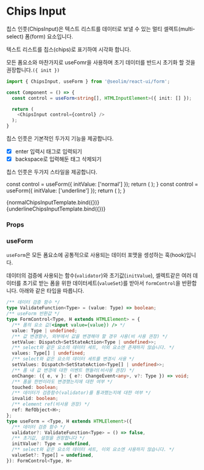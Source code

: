 
<Meta title="form/Chips Input" component={ChipsInput} />

# Chips Input

칩스 인풋(ChipsInput)은 텍스트 리스트를 데이터로 보낼 수 있는 멀티 셀렉트(multi-select) 폼(form) 요소입니다.

텍스트 리스트를 칩스(chips)로 표기하여 시각화 합니다.

모든 폼요소와 마찬가지로 useFomr을 사용하며 초기 데이터를 반드시 초기화 할 것을 권장합니다.`({ init })`

```typescript
import { ChipsInput, useForm } from '@seolim/react-ui/form';

const Component = () => {
  const control = useForm<string[], HTMLInputElement>({ init: [] });

  return (
    <ChipsInput control={control} />
  );
}
```
칩스 인풋은 기본적인 두가지 기능을 제공합니다.

 - [x] enter 입력시 태그로 입력되기
 - [x] backspace로 입력해둔 태그 삭제되기

칩스 인풋은 두가지 스타일을 제공합니다. 

  const control = useForm({ initValue: ['normal'] });
  return (
    <ChipsInput
      control={control}
    />
  );
}
  const control = useForm({ initValue: ['underline'] });
  return (
    <ChipsInput
      design="underline"
      control={control}
    />
  );
}

<Canvas>
  <Story name="ChipsInput-design-normal"
    parameters={{ layout: 'centered' }}>
    {normalChipsInputTemplate.bind({})}
  </Story>
  <Story name="ChipsInput-design-underline"
    parameters={{ layout: 'centered' }}>
    {underlineChipsInputTemplate.bind({})}
  </Story>
</Canvas>

### Props

<ArgsTable of={ChipsInput} />

### useForm

`useForm`은 모든 폼요소에 공통적으로 사용되는 데이터 포맷을 셍성하는 훅(hook)입니다.

데이터의 검증에 사용되는 함수(`validator`)와 초기값(`initValue`), 셀렉트같은 여러 데이터를 초기로 받는 폼을 위한 데이터세트(`valueSet`)를 받아서 `formControl`을 반환합니다. 아래와 같은 타입을 따릅니다.

```typescript
/** 데이터 검증 함수 */
type ValidateFunction<Type> = (value: Type) => boolean;
/** useForm 반환값 */
type FormControl<Type, H extends HTMLElement> = {
  /** 폼의 요소 값(<input value={value}) /> */
  value: Type | undefined;
  /** 값 변경함수, 외부에서 값을 변경해야 할 경우 사용(비 사용 권장) */
  setValue: Dispatch<SetStateAction<Type | undefined>>;
  /** select와 같은 요소의 데이터 세트, 이외 요소엔 존재하지 않습니다. */
  values: Type[] | undefined;
  /** select와 같은 요소의 데이터 세트를 변경시 사용 */
  setValues: Dispatch<SetStateAction<Type[] | undefined>>;
  /** 폼 내 값 변경에 대한 이벤트 핸들러(비사용 권장) */
  onChange: ({ e, v }: { e?: ChangeEvent<any>, v?: Type }) => void;
  /** 폼을 한번이라도 변경했는지에 대한 여부 */
  touched: boolean;
  /** 데이터가 검증함수(validator)를 통과했는지에 대한 여부 */
  invalid: boolean;
  /** element ref(비사용 권장) */
  ref: RefObject<H>;
};
type useForm = <Type, H extends HTMLElement>({
  /** 데이터 검증 함수 */
  validator?: ValidateFunction<Type> = () => false,
  /** 초기값, 설정을 권장합니다 */
  initValue?: Type = undefined,
  /** select와 같은 요소의 데이터 세트, 이외 요소엔 사용하지 않습니다. */
  valueSet?: Type[] = undefined,
}): FormControl<Type, H>
```
